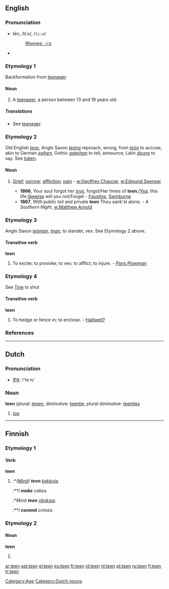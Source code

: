 ==English==

===Pronunciation===
*tēn, /tiːn/, /<tt>ti:n</tt>/
*:[[Rhymes:English:-iːn|Rhymes: -iːn]]
*{{audio|en-us-teen.ogg|Audio (US)}}

===Etymology 1===
Backformation from [[teenager]]

====Noun====
{{en-noun}}

# A [[teenager]], a person between 13 and 19 years old.

=====Translations=====
*See [[teenager]].

===Etymology 2===
Old English ''[[tene]]'', Anglo Saxon ''[[teóna]]'' reproach, wrong, from ''[[teón]]'' to accuse; akin to German ''[[zeihen]]'', Gothic ''[[gateihan]]'' to tell, announce, Latin ''[[dicere]]'' to say. See [[token]].

====Noun====
{{en-noun}}

# {{obsolete}} [[grief|Grief]]; [[sorrow]]; [[affliction]]; [[pain]] - [[w:Geoffrey Chaucer]], [[w:Edmund Spenser]]
#*'''1866''', Your soul forgot her [[joy]]s, forgot/Her times of '''teen''';/[[Yea]], this life [[likewise]] will you not/Forget - ''[[Wikisource:Faustine|Faustine]]'', [[w:Algernon Swinburne|Swinburne]]
#*'''1867''', With public toil and private '''teen''' Thou sank'st alone. - ''A Southern Night'', [[w:Matthew Arnold]]

===Etymology 3===
Anglo Saxon ''[[teónian]]'', ''[[tnan]]'', to slander, vex. See Etymology 2 above.

====Transitive verb====
'''teen'''

# {{obsolete}} To excite; to provoke; to vex; to afflict; to injure. - ''[[Piers Plowman]]''

===Etymology 4===
See [[Tine]] to shut

====Transitive verb====
'''teen'''

# {{cattag|obsolete|provincial}} To hedge or fence in; to enclose. - [[Halliwell?]]

===References===
{{R:1913}}

[[Category:Age]]

----

==Dutch==

===Pronunciation===
*[[w:IPA|IPA]]: /'teːn/

===Noun===
'''teen''' {{m}} (plural: [[tenen]], diminutive: [[teentje]], plural diminutive: [[teentjes]]

# [[toe]]

[[Category:Dutch nouns]]

----

==Finnish==

===Etymology 1===
====Verb====
'''teen'''
# {{fi-first person singular indicative present of|[[tehdä]]}}
#:*''([[minä|Minä]]) '''teen''' [[kakku|kakkuja]].''
#:**''I '''make''' cakes.''
#:*''Minä '''teen''' [[rikos|rikoksia]].''
#:**''I '''commit''' crimes.''

===Etymology 2===
====Noun====
'''teen'''

#{{fi-noun genitive singular of|tee#Finnish|tee}}

[[ar:teen]]
[[ast:teen]]
[[el:teen]]
[[es:teen]]
[[fr:teen]]
[[id:teen]]
[[nl:teen]]
[[pt:teen]]
[[ru:teen]]
[[fi:teen]]
[[tr:teen]]